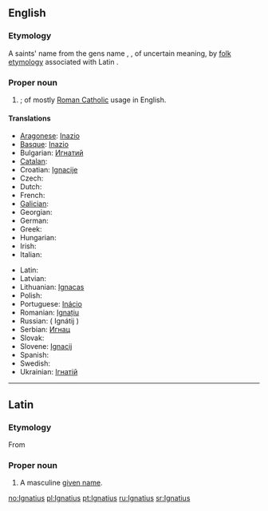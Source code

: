 ==English==

===Etymology===
A saints' name from the {{etyl|la}} gens name {{term|Ignatius|lang=la}}, {{term|Egnatius|lang=la}}, of uncertain meaning, by [[folk etymology]] associated with Latin {{term|ignis||fire|lang=la}}.

===Proper noun===
{{en-proper noun}}

# {{given name|male|from=Latin}}; of mostly [[Roman Catholic]] usage in English.

====Translations====
{{trans-top|male given name}}
* [[Aragonese]]: [[Inazio]]
* [[Basque]]: [[Inazio]]
* Bulgarian: [[Игнатий]]
* [[Catalan]]: {{t+|ca|Ignasi}}
* Croatian: [[Ignacije]]
* Czech: {{t-|cs|Ignác}}
* Dutch: {{t-|nl|Ignatius}}
* French: {{t+|fr|Ignace}}
* [[Galician]]: {{t+|gl|Ignacio}}
* Georgian: {{t-|ka|ეგნატე|tr=egnate|sc=Geor}}
* German: {{t-|de|Ignaz}}
* Greek: {{t+|el|Ιγνάτιος}}
* Hungarian: {{t+|hu|Ignác}}
* Irish: {{t-|ga|Ignáit}}
* Italian: {{t+|it|Ignazio}}
{{trans-mid}}
* Latin: {{t-|la|Ignatius}}
* Latvian: {{t-|lv|Ignats|m}}
* Lithuanian: [[Ignacas]]
* Polish: {{t+|pl|Ignacy}}
* Portuguese: [[Inácio]]
* Romanian: [[Ignațiu]]
* Russian: {{t+|ru|Игнатий}} ( Ignátij )
* Serbian: [[Игнац]]
* Slovak: {{t-|sk|Ignác}}
* Slovene: [[Ignacij]]
* Spanish: {{t+|es|Ignacio}}
* Swedish: {{t-|sv|Ignatius}}
* Ukrainian: [[Ігнатій]]
{{trans-bottom}}

----

==Latin==

===Etymology===
From {{etyl|grc|la}} {{term|Ἰγνάτιος|lang=grc}}

===Proper noun===
{{la-proper noun|Ignātius|Ignatii|Ignātiī|m|second}}

# A masculine [[given name]].

[[no:Ignatius]]
[[pl:Ignatius]]
[[pt:Ignatius]]
[[ru:Ignatius]]
[[sr:Ignatius]]